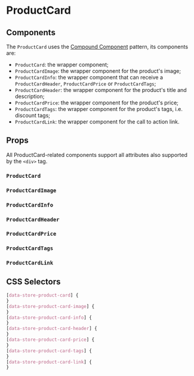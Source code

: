 

# ProductCard

<Canvas>
  <Story id="organisms-productcard--product-card" />
</Canvas>

## Components

The `ProductCard` uses the [Compound Component](https://kentcdodds.com/blog/compound-components-with-react-hooks) pattern, its components are:

- `ProductCard`: the wrapper component;
- `ProductCardImage`: the wrapper component for the product's image;
- `ProductCardInfo`: the wrapper component that can receive a `ProductCardHeader`, `ProductCardPrice` or `ProductCardTags`;
- `ProductCardHeader`: the wrapper component for the product's title and description;
- `ProductCardPrice`: the wrapper component for the product's price;
- `ProductCardTags`: the wrapper component for the product's tags, i.e. discount tags;
- `ProductCardLink`: the wrapper component for the call to action link.

## Props

All ProductCard-related components support all attributes also supported by the `<div>` tag.

### `ProductCard`

<ArgsTable of={ProductCard} />

### `ProductCardImage`

<ArgsTable of={ProductCardImage} />

### `ProductCardInfo`

<ArgsTable of={ProductCardInfo} />

### `ProductCardHeader`

<ArgsTable of={ProductCardHeader} />

### `ProductCardPrice`

<ArgsTable of={ProductCardPrice} />

### `ProductCardTags`

<ArgsTable of={ProductCardTags} />

### `ProductCardLink`

<ArgsTable of={ProductCardLink} />

## CSS Selectors

```css
[data-store-product-card] {
}
[data-store-product-card-image] {
}
[data-store-product-card-info] {
}
[data-store-product-card-header] {
}
[data-store-product-card-price] {
}
[data-store-product-card-tags] {
}
[data-store-product-card-link] {
}
```
